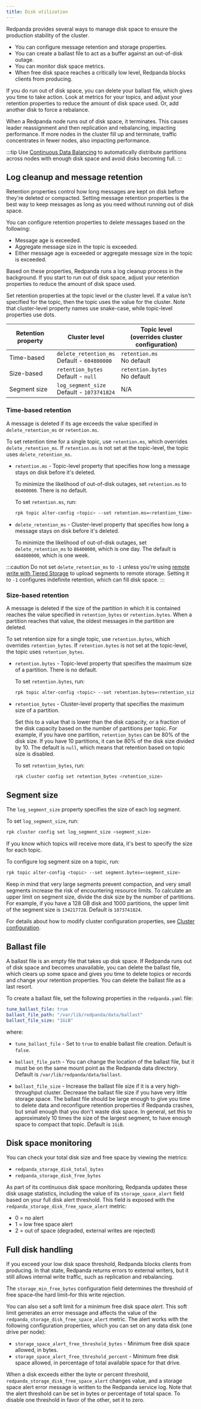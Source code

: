 ```yaml
---
title: Disk utilization
---
```


<head>
    <meta name="title" content="Disk utilization | Redpanda Docs"/>
    <meta name="description" content="If you exceed the low disk space threshold, Redpanda blocks writes to the local node from Kafka producers."/>
</head>

Redpanda provides several ways to manage disk space to ensure the production stability of the cluster. 
* You can configure message retention and storage properties.
* You can create a ballast file to act as a buffer against an out-of-disk outage.
* You can monitor disk space metrics.  
* When free disk space reaches a critically low level, Redpanda blocks clients from producing. 

If you do run out of disk space, you can delete your ballast file, which gives you time to take action. Look at metrics for your topics, and adjust your retention properties to reduce the amount of disk space used. Or, add another disk to force a rebalance.

When a Redpanda node runs out of disk space, it terminates. This causes leader reassignment and then replication and rebalancing, impacting performance. If more nodes in the cluster fill up and terminate, traffic concentrates in fewer nodes, also impacting performance. 

:::tip
Use [Continuous Data Balancing](/docs/core/cluster-administration/continuous-cluster-balancing) to automatically distribute partitions across nodes with enough disk space and avoid disks becoming full.
:::

## Log cleanup and message retention

Retention properties control how long messages are kept on disk before they're deleted or compacted. Setting message retention properties is the best way to keep messages as long as you need without running out of disk space. 

You can configure retention properties to delete messages based on the following:

* Message age is exceeded.
* Aggregate message size in the topic is exceeded.
* Either message age is exceeded or aggregate message size in the topic is exceeded.

Based on these properties, Redpanda runs a log cleanup process in the background. If you start to run out of disk space, adjust your retention properties to reduce the amount of disk space used.

Set retention properties at the topic level or the cluster level. If a value isn't specified for the topic, then the topic uses the value for the cluster. Note that cluster-level property names use snake-case, while topic-level properties use dots.

| Retention property | Cluster level | Topic level <br /> (overrides cluster configuration) |
| ---               | ---                                                |  ---                                 |
| Time-based        | `delete_retention_ms` <br /> Default - `604800000` | `retention.ms` <br /> No default     |
| Size-based        | `retention_bytes`  <br /> Default - `null`         | `retention.bytes`  <br /> No default |
| Segment size      | `log_segment_size`  <br /> Default - `1073741824`  | N/A                                  |

### Time-based retention

A message is deleted if its age exceeds the value specified in `delete_retention_ms` or `retention.ms`. 

To set retention time for a single topic, use `retention.ms`, which overrides `delete_retention_ms`. If `retention.ms` is not set at the topic-level, the topic uses `delete_retention_ms`.

* `retention.ms` - Topic-level property that specifies how long a message stays on disk before it's deleted. 
  
  To minimize the likelihood of out-of-disk outages, set `retention.ms` to `86400000`. There is no default.
  
  To set `retention.ms`, run: 

  ```bash
  rpk topic alter-config <topic> --set retention.ms=<retention_time>
  ```
  
* `delete_retention_ms` - Cluster-level property that specifies how long a message stays on disk before it's deleted. 
  
  To minimize the likelihood of out-of-disk outages, set `delete_retention_ms` to `86400000`, which is one day. The default is `604800000`, which is one week.

:::caution 
Do not set `delete_retention_ms` to `-1` unless you're using <a href="https://docs.redpanda.com/docs/core/data-management/tiered-storage#remote-write" target="_self">remote write with Tiered Storage</a> to upload segments to remote storage. Setting it to `-1` configures indefinite retention, which can fill disk space. 
:::

### Size-based retention

A message is deleted if the size of the partition in which it is contained reaches the value specified in `retention_bytes` or `retention.bytes`. When a partition reaches that value, the oldest messages in the partition are deleted.

To set retention size for a single topic, use `retention.bytes`, which overrides `retention_bytes`. If `retention.bytes` is not set at the topic-level, the topic uses `retention_bytes`.

* `retention.bytes` - Topic-level property that specifies the maximum size of a partition. There is no default. 

  To set `retention.bytes`, run:

  ```bash
  rpk topic alter-config <topic> --set retention.bytes=<retention_size>
  ```
  
* `retention_bytes` - Cluster-level property that specifies the maximum size of a partition. 

  Set this to a value that is lower than the disk capacity, or a fraction of the disk capacity based on the number of partitions per topic. For example, if you have one partition, `retention_bytes` can be 80% of the disk size. If you have 10 partitions, it can be 80% of the disk size divided by 10. The default is `null`, which means that retention based on topic size is disabled.
  
  To set `retention_bytes`, run:
  
  ```bash
  rpk cluster config set retention_bytes <retention_size>
  ```

## Segment size

The `log_segment_size` property specifies the size of each log segment.

To set `log_segment_size`, run:

```bash
rpk cluster config set log_segment_size <segment_size>
```

If you know which topics will receive more data, it's best to specify the size for each topic. 

To configure log segment size on a topic, run: 

```bash
rpk topic alter-config <topic> --set segment.bytes=<segment_size>
```

Keep in mind that very large segments prevent compaction, and very small segments increase the risk of encountering resource limits. To calculate an upper limit on segment size, divide the disk size by the number of partitions. For example, if you have a 128 GB disk and 1000 partitions, the upper limit of the segment size is `134217728`. Default is `1073741824`. 

For details about how to modify cluster configuration properties, see [Cluster configuration](/docs/core/cluster-administration/cluster-property-configuration). 

## Ballast file

A ballast file is an empty file that takes up disk space. If Redpanda runs out of disk space and becomes unavailable, you can delete the ballast file, which clears up some space and gives you time to delete topics or records and change your retention properties. You can delete the ballast file as a last resort.

To create a ballast file, set the following properties in the `redpanda.yaml` file: 

```yaml
tune_ballast_file: true
ballast_file_path: "/var/lib/redpanda/data/ballast"
ballast_file_size: "1GiB"
```

where: 
* `tune_ballast_file` - Set to `true` to enable ballast file creation. Default is `false`. 

* `ballast_file_path` - You can change the location of the ballast file, but it must be on the same mount point as the Redpanda data directory. Default is `/var/lib/redpanda/data/ballast`.

* `ballast_file_size` - Increase the ballast file size if it is a very high-throughput cluster. Decrease the ballast file size if you have very little storage space. The ballast file should be large enough to give you time to delete data and reconfigure retention properties if Redpanda crashes, but small enough that you don't waste disk space. In general, set this to approximately 10 times the size of the largest segment, to have enough space to compact that topic. Default is `1GiB`.

## Disk space monitoring

You can check your total disk size and free space by viewing the metrics: 
* `redpanda_storage_disk_total_bytes`
* `redpanda_storage_disk_free_bytes`

As part of its continuous disk space monitoring, Redpanda updates these disk usage statistics, including the value of its `storage_space_alert` field based on your full disk alert threshold. This field is exposed with the `redpanda_storage_disk_free_space_alert` metric:  
* 0 = no alert
* 1 = low free space alert
* 2 = out of space (degraded, external writes are rejected)

## Full disk handling

If you exceed your low disk space threshold, Redpanda blocks clients from producing. In that state, Redpanda returns errors to external writers, but it still allows internal write traffic, such as replication and rebalancing. 

The `storage_min_free_bytes` configuration field determines the threshold of free space–the hard limit–for this write rejection. 

You can also set a soft limit for a minimum free disk space _alert_. This soft limit generates an error message and affects the value of the `redpanda_storage_disk_free_space_alert` metric. The alert works with the following configuration properties, which you can set on any data disk (one drive per node):

* `storage_space_alert_free_threshold_bytes` - Minimum free disk space allowed, in bytes.
* `storage_space_alert_free_threshold_percent` - Minimum free disk space allowed, in percentage of total available space for that drive.

When a disk exceeds either the byte or percent threshold, `redpanda_storage_disk_free_space_alert` changes value, and a storage space alert error message is written to the Redpanda service log. Note that the alert threshold can be set in bytes or percentage of total space. To disable one threshold in favor of the other, set it to zero. 